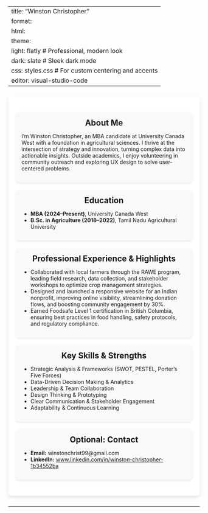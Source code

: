 
---
title: "Winston Christopher"
format:
  html:
    theme:
      light: flatly     # Professional, modern look
      dark: slate       # Sleek dark mode
    css: styles.css     # For custom centering and accents
editor: visual-studio-code
---

<style>
  /* Container styling */
  .portfolio-container {
    max-width: 800px;
    margin: 2em auto;
    padding: 1.5em;
    background: #ffffff;
    box-shadow: 0 4px 10px rgba(0, 0, 0, 0.1);
    border-radius: 8px;
  }
  /* Section box styling */
  .section-box {
    margin: 1.5em 0;
    padding: 1em;
    background: #f8f9fa;
    box-shadow: 0 2px 6px rgba(0, 0, 0, 0.1);
    border-radius: 6px;
  }
  /* Center all headings */
  h1, h2, h3 {
    text-align: center;
    margin-top: 0;
    margin-bottom: 0.5em;
  }
  /* Title specific styling */
  h1.title {
    font-size: 2.5em;
    margin: 0.5em 0;
  }
</style>

<div class="portfolio-container">

<div class="section-box">

<h2>About Me</h2>

I’m Winston Christopher, an MBA candidate at University Canada West with a foundation in agricultural sciences. I thrive at the intersection of strategy and innovation, turning complex data into actionable insights. Outside academics, I enjoy volunteering in community outreach and exploring UX design to solve user‐centered problems.
</div>

<div class="section-box">
<h2>Education</h2>

- **MBA (2024–Present)**, University Canada West
- **B.Sc. in Agriculture (2018–2022)**, Tamil Nadu Agricultural University
</div>

<div class="section-box">
<h2>Professional Experience & Highlights</h2>

- Collaborated with local farmers through the RAWE program, leading field research, data collection, and stakeholder workshops to optimize crop management strategies.  
- Designed and launched a responsive website for an Indian nonprofit, improving online visibility, streamlining donation flows, and boosting community engagement by 30%.  
- Earned Foodsafe Level 1 certification in British Columbia, ensuring best practices in food handling, safety protocols, and regulatory compliance.
</div>

<div class="section-box">
<h2>Key Skills & Strengths</h2>

- Strategic Analysis & Frameworks (SWOT, PESTEL, Porter’s Five Forces)  
- Data-Driven Decision Making & Analytics  
- Leadership & Team Collaboration  
- Design Thinking & Prototyping  
- Clear Communication & Stakeholder Engagement  
- Adaptability & Continuous Learning
</div>
<div class="section-box">
<h2>Optional: Contact</h2>

- **Email:** winstonchrist99@gmail.com  
- **LinkedIn:** [www.linkedin.com/in/winston-christopher-1b34552ba](www.linkedin.com/in/winston-christopher-1b34552ba)
</div>

</div>

---
